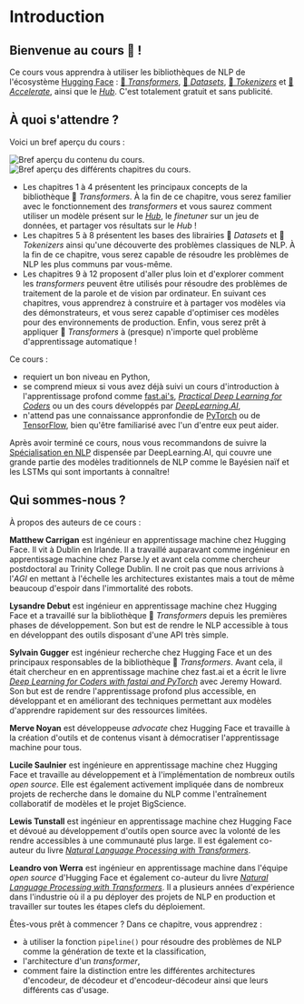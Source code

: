 # Introduction

## Bienvenue au cours 🤗 !

<Youtube id="00GKzGyWFEs" />

Ce cours vous apprendra à utiliser les bibliothèques de NLP de l'écosystème [Hugging Face](https://huggingface.co/) : [🤗 *Transformers*](https://github.com/huggingface/transformers), [🤗 *Datasets*](https://github.com/huggingface/datasets), [🤗 *Tokenizers*](https://github.com/huggingface/tokenizers) et [🤗 *Accelerate*](https://github.com/huggingface/accelerate), ainsi que le [*Hub*](https://huggingface.co/models). C'est totalement gratuit et sans publicité.

## À quoi s'attendre ?

Voici un bref aperçu du cours :

<div class="flex justify-center">
<img class="block dark:hidden" src="https://huggingface.co/datasets/huggingface-course/documentation-images/resolve/main/en/chapter1/summary.svg" alt="Bref aperçu du contenu du cours.">
<img class="hidden dark:block" src="https://huggingface.co/datasets/huggingface-course/documentation-images/resolve/main/en/chapter1/summary-dark.svg" alt="Bref aperçu des différents chapitres du cours.">
</div>

- Les chapitres 1 à 4 présentent les principaux concepts de la bibliothèque 🤗 *Transformers*. À la fin de ce chapitre, vous serez familier avec le fonctionnement des *transformers* et vous saurez comment utiliser un modèle présent sur le [*Hub*](https://huggingface.co/models), le *finetuner* sur un jeu de données, et partager vos résultats sur le *Hub* !
- Les chapitres 5 à 8 présentent les bases des librairies 🤗 *Datasets* et 🤗 *Tokenizers* ainsi qu'une découverte des problèmes classiques de NLP. À la fin de ce chapitre, vous serez capable de résoudre les problèmes de NLP les plus communs par vous-même.
- Les chapitres 9 à 12 proposent d'aller plus loin et d'explorer comment les *transformers* peuvent être utilisés pour résoudre des problèmes de traitement de la parole et de vision par ordinateur. En suivant ces chapitres, vous apprendrez à construire et à partager vos modèles via des démonstrateurs, et vous serez capable d'optimiser ces modèles pour des environnements de production. Enfin, vous serez prêt à appliquer 🤗 *Transformers* à (presque) n'importe quel problème d'apprentissage automatique !

Ce cours :

* requiert un bon niveau en Python,
* se comprend mieux si vous avez déjà suivi un cours d'introduction à l'apprentissage profond comme [fast.ai's](https://www.fast.ai/), [*Practical Deep Learning for Coders*](https://course.fast.ai/) ou un des cours développés par [*DeepLearning.AI*](https://www.deeplearning.ai/),
* n'attend pas une connaissance appronfondie de [PyTorch](https://pytorch.org/) ou de [TensorFlow](https://www.tensorflow.org/), bien qu'être familiarisé avec l'un d'entre eux peut aider.

Après avoir terminé ce cours, nous vous recommandons de suivre la [Spécialisation en NLP](https://www.coursera.org/specializations/natural-language-processing?utm_source=deeplearning-ai&utm_medium=institutions&utm_campaign=20211011-nlp-2-hugging_face-page-nlp-refresh) dispensée par DeepLearning.AI, qui couvre une grande partie des modèles traditionnels de NLP comme le Bayésien naïf et les LSTMs qui sont importants à connaître!

## Qui sommes-nous ?

À propos des auteurs de ce cours :

**Matthew Carrigan** est ingénieur en apprentissage machine chez Hugging Face. Il vit à Dublin en Irlande. Il a travaillé auparavant comme ingénieur en apprentissage machine chez Parse.ly et avant cela comme chercheur postdoctoral au Trinity College Dublin. Il ne croit pas que nous arrivions à l'*AGI* en mettant à l'échelle les architectures existantes mais a tout de même beaucoup d'espoir dans l'immortalité des robots.

**Lysandre Debut** est ingénieur en apprentissage machine chez Hugging Face et a travaillé sur la bibliothèque 🤗 *Transformers* depuis les premières phases de développement. Son but est de rendre le NLP accessible à tous en développant des outils disposant d'une API très simple.

**Sylvain Gugger** est ingénieur recherche chez Hugging Face et un des principaux responsables de la bibliothèque 🤗 *Transformers*. Avant cela, il était chercheur en en apprentissage machine chez fast.ai et a écrit le livre [*Deep Learning for Coders with fastai and PyTorch*](https://learning.oreilly.com/library/view/deep-learning-for/9781492045519/) avec Jeremy Howard. Son but est de rendre l'apprentissage profond plus accessible, en développant et en améliorant des techniques permettant aux modèles d'apprendre rapidement sur des ressources limitées.

**Merve Noyan** est développeuse *advocate* chez Hugging Face et travaille à la création d'outils et de contenus visant à démocratiser l'apprentissage machine pour tous.

**Lucile Saulnier** est ingénieure en apprentissage machine chez Hugging Face et travaille au développement et à l'implémentation de nombreux outils *open source*. Elle est également activement impliquée dans de nombreux projets de recherche dans le domaine du NLP comme l'entraînement collaboratif de modèles et le projet BigScience.

**Lewis Tunstall** est ingénieur en apprentissage machine chez Hugging Face et dévoué au développement d'outils open source avec la volonté de les rendre accessibles à une communauté plus large. Il est également co-auteur du livre [*Natural Language Processing with Transformers*](https://www.oreilly.com/library/view/natural-language-processing/9781098103231/).

**Leandro von Werra** est ingénieur en apprentissage machine dans l'équipe *open source* d'Hugging Face et également co-auteur du livre [*Natural Language Processing with Transformers*](https://www.oreilly.com/library/view/natural-language-processing/9781098103231/). Il a plusieurs années d'expérience dans l'industrie où il a pu déployer des projets de NLP en production et travailler sur toutes les étapes clefs du déploiement.

Êtes-vous prêt à commencer ? Dans ce chapitre, vous apprendrez :
* à utiliser la fonction `pipeline()` pour résoudre des problèmes de NLP comme la génération de texte et la classification,
* l'architecture d'un *transformer*,
* comment faire la distinction entre les différentes architectures d'encodeur, de décodeur et d'encodeur-décodeur ainsi que leurs différents cas d'usage.
